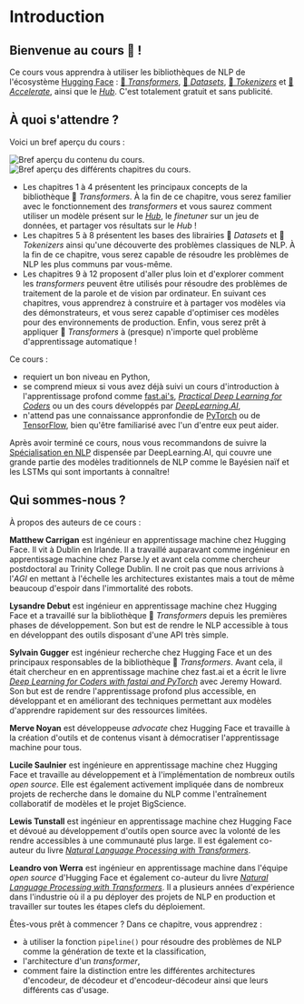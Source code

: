 # Introduction

## Bienvenue au cours 🤗 !

<Youtube id="00GKzGyWFEs" />

Ce cours vous apprendra à utiliser les bibliothèques de NLP de l'écosystème [Hugging Face](https://huggingface.co/) : [🤗 *Transformers*](https://github.com/huggingface/transformers), [🤗 *Datasets*](https://github.com/huggingface/datasets), [🤗 *Tokenizers*](https://github.com/huggingface/tokenizers) et [🤗 *Accelerate*](https://github.com/huggingface/accelerate), ainsi que le [*Hub*](https://huggingface.co/models). C'est totalement gratuit et sans publicité.

## À quoi s'attendre ?

Voici un bref aperçu du cours :

<div class="flex justify-center">
<img class="block dark:hidden" src="https://huggingface.co/datasets/huggingface-course/documentation-images/resolve/main/en/chapter1/summary.svg" alt="Bref aperçu du contenu du cours.">
<img class="hidden dark:block" src="https://huggingface.co/datasets/huggingface-course/documentation-images/resolve/main/en/chapter1/summary-dark.svg" alt="Bref aperçu des différents chapitres du cours.">
</div>

- Les chapitres 1 à 4 présentent les principaux concepts de la bibliothèque 🤗 *Transformers*. À la fin de ce chapitre, vous serez familier avec le fonctionnement des *transformers* et vous saurez comment utiliser un modèle présent sur le [*Hub*](https://huggingface.co/models), le *finetuner* sur un jeu de données, et partager vos résultats sur le *Hub* !
- Les chapitres 5 à 8 présentent les bases des librairies 🤗 *Datasets* et 🤗 *Tokenizers* ainsi qu'une découverte des problèmes classiques de NLP. À la fin de ce chapitre, vous serez capable de résoudre les problèmes de NLP les plus communs par vous-même.
- Les chapitres 9 à 12 proposent d'aller plus loin et d'explorer comment les *transformers* peuvent être utilisés pour résoudre des problèmes de traitement de la parole et de vision par ordinateur. En suivant ces chapitres, vous apprendrez à construire et à partager vos modèles via des démonstrateurs, et vous serez capable d'optimiser ces modèles pour des environnements de production. Enfin, vous serez prêt à appliquer 🤗 *Transformers* à (presque) n'importe quel problème d'apprentissage automatique !

Ce cours :

* requiert un bon niveau en Python,
* se comprend mieux si vous avez déjà suivi un cours d'introduction à l'apprentissage profond comme [fast.ai's](https://www.fast.ai/), [*Practical Deep Learning for Coders*](https://course.fast.ai/) ou un des cours développés par [*DeepLearning.AI*](https://www.deeplearning.ai/),
* n'attend pas une connaissance appronfondie de [PyTorch](https://pytorch.org/) ou de [TensorFlow](https://www.tensorflow.org/), bien qu'être familiarisé avec l'un d'entre eux peut aider.

Après avoir terminé ce cours, nous vous recommandons de suivre la [Spécialisation en NLP](https://www.coursera.org/specializations/natural-language-processing?utm_source=deeplearning-ai&utm_medium=institutions&utm_campaign=20211011-nlp-2-hugging_face-page-nlp-refresh) dispensée par DeepLearning.AI, qui couvre une grande partie des modèles traditionnels de NLP comme le Bayésien naïf et les LSTMs qui sont importants à connaître!

## Qui sommes-nous ?

À propos des auteurs de ce cours :

**Matthew Carrigan** est ingénieur en apprentissage machine chez Hugging Face. Il vit à Dublin en Irlande. Il a travaillé auparavant comme ingénieur en apprentissage machine chez Parse.ly et avant cela comme chercheur postdoctoral au Trinity College Dublin. Il ne croit pas que nous arrivions à l'*AGI* en mettant à l'échelle les architectures existantes mais a tout de même beaucoup d'espoir dans l'immortalité des robots.

**Lysandre Debut** est ingénieur en apprentissage machine chez Hugging Face et a travaillé sur la bibliothèque 🤗 *Transformers* depuis les premières phases de développement. Son but est de rendre le NLP accessible à tous en développant des outils disposant d'une API très simple.

**Sylvain Gugger** est ingénieur recherche chez Hugging Face et un des principaux responsables de la bibliothèque 🤗 *Transformers*. Avant cela, il était chercheur en en apprentissage machine chez fast.ai et a écrit le livre [*Deep Learning for Coders with fastai and PyTorch*](https://learning.oreilly.com/library/view/deep-learning-for/9781492045519/) avec Jeremy Howard. Son but est de rendre l'apprentissage profond plus accessible, en développant et en améliorant des techniques permettant aux modèles d'apprendre rapidement sur des ressources limitées.

**Merve Noyan** est développeuse *advocate* chez Hugging Face et travaille à la création d'outils et de contenus visant à démocratiser l'apprentissage machine pour tous.

**Lucile Saulnier** est ingénieure en apprentissage machine chez Hugging Face et travaille au développement et à l'implémentation de nombreux outils *open source*. Elle est également activement impliquée dans de nombreux projets de recherche dans le domaine du NLP comme l'entraînement collaboratif de modèles et le projet BigScience.

**Lewis Tunstall** est ingénieur en apprentissage machine chez Hugging Face et dévoué au développement d'outils open source avec la volonté de les rendre accessibles à une communauté plus large. Il est également co-auteur du livre [*Natural Language Processing with Transformers*](https://www.oreilly.com/library/view/natural-language-processing/9781098103231/).

**Leandro von Werra** est ingénieur en apprentissage machine dans l'équipe *open source* d'Hugging Face et également co-auteur du livre [*Natural Language Processing with Transformers*](https://www.oreilly.com/library/view/natural-language-processing/9781098103231/). Il a plusieurs années d'expérience dans l'industrie où il a pu déployer des projets de NLP en production et travailler sur toutes les étapes clefs du déploiement.

Êtes-vous prêt à commencer ? Dans ce chapitre, vous apprendrez :
* à utiliser la fonction `pipeline()` pour résoudre des problèmes de NLP comme la génération de texte et la classification,
* l'architecture d'un *transformer*,
* comment faire la distinction entre les différentes architectures d'encodeur, de décodeur et d'encodeur-décodeur ainsi que leurs différents cas d'usage.
